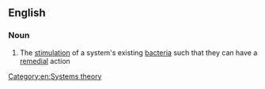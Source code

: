 ==English==

===Noun===
{{wikipedia}}
{{en-noun}}

# {{label|en|biology}} The [[stimulation]] of a system's existing [[bacteria]] such that they can have a [[remedial]] action

[[Category:en:Systems theory]]